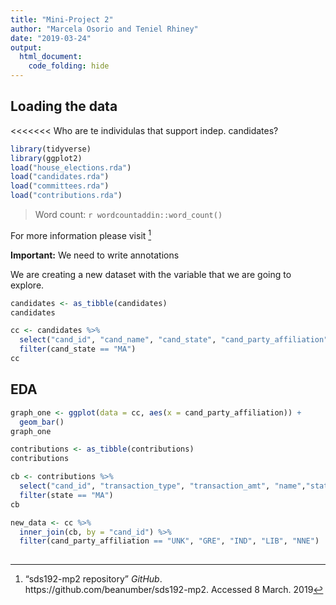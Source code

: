 ```yaml
---
title: "Mini-Project 2"
author: "Marcela Osorio and Teniel Rhiney"
date: "2019-03-24"
output: 
  html_document:
    code_folding: hide
---
```



## Loading the data

<<<<<<< Who are te individulas that support indep. candidates?



```r

library(tidyverse)
library(ggplot2)
load("house_elections.rda")
load("candidates.rda")
load("committees.rda")
load("contributions.rda")
```

> Word count: `r wordcountaddin::word_count()`


For more information please visit  ^[“sds192-mp2 repository” _GitHub_. https://github.com/beanumber/sds192-mp2. Accessed 8 March. 2019]


**Important:** We need to write annotations  

We are creating a new dataset with the variable that we are going to explore. 


```r
candidates <- as_tibble(candidates) 
candidates
```

```r
cc <- candidates %>%
  select("cand_id", "cand_name", "cand_state", "cand_party_affiliation", "cand_election_yr") %>%
  filter(cand_state == "MA")
cc
```


## EDA 

```r
graph_one <- ggplot(data = cc, aes(x = cand_party_affiliation)) +
  geom_bar()
graph_one
```




```r
contributions <- as_tibble(contributions) 
contributions
```

```r
cb <- contributions %>%
  select("cand_id", "transaction_type", "transaction_amt", "name","state") %>%
  filter(state == "MA")
cb

```

```r

new_data <- cc %>%
  inner_join(cb, by = "cand_id") %>%
  filter(cand_party_affiliation == "UNK", "GRE", "IND", "LIB", "NNE")
  

```



